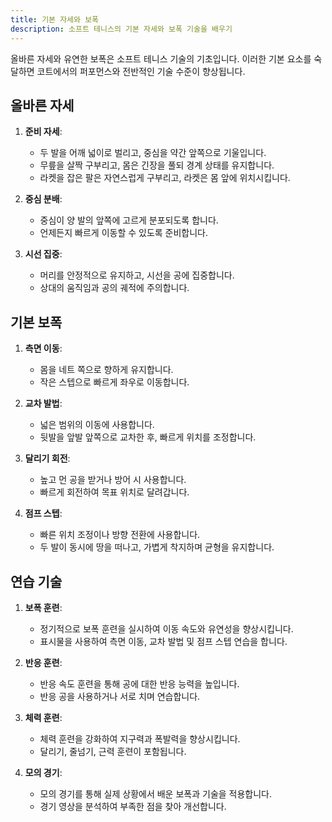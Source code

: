 ```yaml
---
title: 기본 자세와 보폭
description: 소프트 테니스의 기본 자세와 보폭 기술을 배우기
---
```


올바른 자세와 유연한 보폭은 소프트 테니스 기술의 기초입니다. 이러한 기본 요소를 숙달하면 코트에서의 퍼포먼스와 전반적인 기술 수준이 향상됩니다.

## 올바른 자세

1. **준비 자세**:
   - 두 발을 어깨 넓이로 벌리고, 중심을 약간 앞쪽으로 기울입니다.
   - 무릎을 살짝 구부리고, 몸은 긴장을 풀되 경계 상태를 유지합니다.
   - 라켓을 잡은 팔은 자연스럽게 구부리고, 라켓은 몸 앞에 위치시킵니다.

2. **중심 분배**:
   - 중심이 양 발의 앞쪽에 고르게 분포되도록 합니다.
   - 언제든지 빠르게 이동할 수 있도록 준비합니다.

3. **시선 집중**:
   - 머리를 안정적으로 유지하고, 시선을 공에 집중합니다.
   - 상대의 움직임과 공의 궤적에 주의합니다.

## 기본 보폭

1. **측면 이동**:
   - 몸을 네트 쪽으로 향하게 유지합니다.
   - 작은 스텝으로 빠르게 좌우로 이동합니다.

2. **교차 발법**:
   - 넓은 범위의 이동에 사용합니다.
   - 뒷발을 앞발 앞쪽으로 교차한 후, 빠르게 위치를 조정합니다.

3. **달리기 회전**:
   - 높고 먼 공을 받거나 방어 시 사용합니다.
   - 빠르게 회전하여 목표 위치로 달려갑니다.

4. **점프 스텝**:
   - 빠른 위치 조정이나 방향 전환에 사용합니다.
   - 두 발이 동시에 땅을 떠나고, 가볍게 착지하며 균형을 유지합니다.

## 연습 기술

1. **보폭 훈련**:
   - 정기적으로 보폭 훈련을 실시하여 이동 속도와 유연성을 향상시킵니다.
   - 표시물을 사용하여 측면 이동, 교차 발법 및 점프 스텝 연습을 합니다.

2. **반응 훈련**:
   - 반응 속도 훈련을 통해 공에 대한 반응 능력을 높입니다.
   - 반응 공을 사용하거나 서로 치며 연습합니다.

3. **체력 훈련**:
   - 체력 훈련을 강화하여 지구력과 폭발력을 향상시킵니다.
   - 달리기, 줄넘기, 근력 훈련이 포함됩니다.

4. **모의 경기**:
   - 모의 경기를 통해 실제 상황에서 배운 보폭과 기술을 적용합니다.
   - 경기 영상을 분석하여 부족한 점을 찾아 개선합니다.